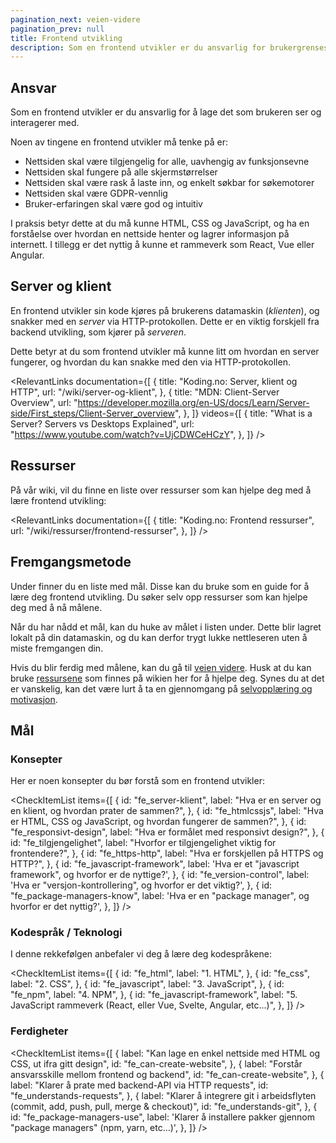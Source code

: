 ```yaml
---
pagination_next: veien-videre
pagination_prev: null
title: Frontend utvikling
description: Som en frontend utvikler er du ansvarlig for brukergrensesnittet som brukeren ser og interagerer med.
---
```



## Ansvar

Som en frontend utvikler er du ansvarlig for å lage det som brukeren ser og interagerer med.

Noen av tingene en frontend utvikler må tenke på er:

- Nettsiden skal være tilgjengelig for alle, uavhengig av funksjonsevne
- Nettsiden skal fungere på alle skjermstørrelser
- Nettsiden skal være rask å laste inn, og enkelt søkbar for søkemotorer
- Nettsiden skal være GDPR-vennlig
- Bruker-erfaringen skal være god og intuitiv

I praksis betyr dette at du må kunne HTML, CSS og JavaScript, og ha en forståelse over hvordan en nettside henter og lagrer informasjon på internett. I tillegg er det nyttig å kunne et rammeverk som React, Vue eller Angular.

## Server og klient

En frontend utvikler sin kode kjøres på brukerens datamaskin (_klienten_), og snakker med en _server_ via HTTP-protokollen. Dette er en viktig forskjell fra backend utvikling, som kjører på _serveren_.

Dette betyr at du som frontend utvikler må kunne litt om hvordan en server fungerer, og hvordan du kan snakke med den via HTTP-protokollen.

<RelevantLinks
  documentation={[
    {
      title: "Koding.no: Server, klient og HTTP",
      url: "/wiki/server-og-klient",
    },
    {
      title: "MDN: Client-Server Overview",
      url: "https://developer.mozilla.org/en-US/docs/Learn/Server-side/First_steps/Client-Server_overview",
    },
  ]}
  videos={[
    {
      title: "What is a Server? Servers vs Desktops Explained",
      url: "https://www.youtube.com/watch?v=UjCDWCeHCzY",
    },
  ]}
/>

## Ressurser

På vår wiki, vil du finne en liste over ressurser som kan hjelpe deg med å lære frontend utvikling:

<RelevantLinks
  documentation={[
    {
      title: "Koding.no: Frontend ressurser",
      url: "/wiki/ressurser/frontend-ressurser",
    },
  ]}
/>

## Fremgangsmetode

Under finner du en liste med mål.
Disse kan du bruke som en guide for å lære deg frontend utvikling.
Du søker selv opp ressurser som kan hjelpe deg med å nå målene.

Når du har nådd et mål, kan du huke av målet i listen under. Dette blir lagret lokalt på din datamaskin, og du kan derfor trygt lukke nettleseren uten å miste fremgangen din.

Hvis du blir ferdig med målene, kan du gå til [veien videre](/veien-videre).
Husk at du kan bruke [ressursene](/wiki/ressurser/frontend-ressurser) som finnes på wikien her for å hjelpe deg.
Synes du at det er vanskelig, kan det være lurt å ta en gjennomgang på [selvopplæring og motivasjon](/opplaering/selvopplaering-og-motivasjon).

## Mål

### Konsepter

Her er noen konsepter du bør forstå som en frontend utvikler:

<CheckItemList
  items={[
    {
      id: "fe_server-klient",
      label:
        "Hva er en server og en klient, og hvordan prater de sammen?",
    },
    {
      id: "fe_htmlcssjs",
      label:
        "Hva er HTML, CSS og JavaScript, og hvordan fungerer de sammen?",
    },
    {
      id: "fe_responsivt-design",
      label: "Hva er formålet med responsivt design?",
    },
    {
      id: "fe_tilgjengelighet",
      label:
        "Hvorfor er tilgjengelighet viktig for frontendere?",
    },
    {
      id: "fe_https-http",
      label: "Hva er forskjellen på HTTPS og HTTP?",
    },
    {
      id: "fe_javascript-framework",
      label:
        'Hva er et "javascript framework", og hvorfor er de nyttige?',
    },
    {
      id: "fe_version-control",
      label:
        'Hva er "versjon-kontrollering", og hvorfor er det viktig?',
    },
    {
      id: "fe_package-managers-know",
      label:
        'Hva er en "package manager", og hvorfor er det nyttig?',
    },
  ]}
/>

### Kodespråk / Teknologi

I denne rekkefølgen anbefaler vi deg å lære deg kodespråkene:

<CheckItemList
  items={[
    {
      id: "fe_html",
      label: "1. HTML",
    },
    {
      id: "fe_css",
      label: "2. CSS",
    },
    {
      id: "fe_javascript",
      label: "3. JavaScript",
    },
    {
      id: "fe_npm",
      label: "4. NPM",
    },
    {
      id: "fe_javascript-framework",
      label:
        "5. JavaScript rammeverk (React, eller Vue, Svelte, Angular, etc...)",
    },
  ]}
/>

### Ferdigheter

<CheckItemList
  items={[
    {
      label:
        "Kan lage en enkel nettside med HTML og CSS, ut ifra gitt design",
      id: "fe_can-create-website",
    },
    {
      label: "Forstår ansvarsskille mellom frontend og backend",
      id: "fe_can-create-website",
    },
    {
      label: "Klarer å prate med backend-API via HTTP requests",
      id: "fe_understands-requests",
    },
    {
      label:
        "Klarer å integrere git i arbeidsflyten (commit, add, push, pull, merge & checkout)",
      id: "fe_understands-git",
    },
    {
      id: "fe_package-managers-use",
      label:
        'Klarer å installere pakker gjennom "package managers" (npm, yarn, etc...)',
    },
  ]}
/>
